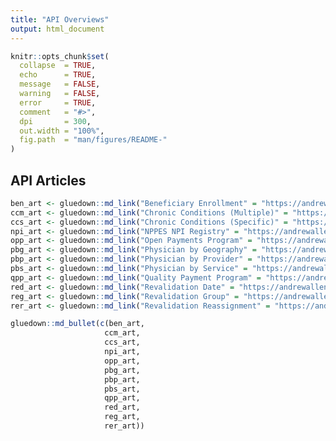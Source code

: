 ```yaml
---
title: "API Overviews"
output: html_document
---
```


```r
knitr::opts_chunk$set(
  collapse  = TRUE,
  echo      = TRUE, 
  message   = FALSE, 
  warning   = FALSE,
  error     = TRUE,
  comment   = "#>",
  dpi       = 300, 
  out.width = "100%",
  fig.path  = "man/figures/README-"
)
```

## API Articles

```r
ben_art <- gluedown::md_link("Beneficiary Enrollment" = "https://andrewallenbruce.github.io/provider/articles/beneficiary-enrollment.html")
ccm_art <- gluedown::md_link("Chronic Conditions (Multiple)" = "https://andrewallenbruce.github.io/provider/articles/mcr-chron-cond.html")
ccs_art <- gluedown::md_link("Chronic Conditions (Specific)" = "https://andrewallenbruce.github.io/provider/articles/mcr-chron-cond.html")
npi_art <- gluedown::md_link("NPPES NPI Registry" = "https://andrewallenbruce.github.io/provider/articles/nppes-npi-registry.html")
opp_art <- gluedown::md_link("Open Payments Program" = "https://andrewallenbruce.github.io/provider/articles/cms-open-payments.html")
pbg_art <- gluedown::md_link("Physician by Geography" = "https://andrewallenbruce.github.io/provider/articles/physician-by-geography.html")
pbp_art <- gluedown::md_link("Physician by Provider" = "https://andrewallenbruce.github.io/provider/articles/physician-by-provider.html")
pbs_art <- gluedown::md_link("Physician by Service" = "https://andrewallenbruce.github.io/provider/articles/physician-by-service.html")
qpp_art <- gluedown::md_link("Quality Payment Program" = "https://andrewallenbruce.github.io/provider/articles/quality-payment.html")
red_art <- gluedown::md_link("Revalidation Date" = "https://andrewallenbruce.github.io/provider/articles/mcr-revalidation.html")
reg_art <- gluedown::md_link("Revalidation Group" = "https://andrewallenbruce.github.io/provider/articles/mcr-revalidation.html")
rer_art <- gluedown::md_link("Revalidation Reassignment" = "https://andrewallenbruce.github.io/provider/articles/mcr-revalidation.html")
```

```r
gluedown::md_bullet(c(ben_art, 
                     ccm_art,
                     ccs_art,
                     npi_art,
                     opp_art,
                     pbg_art,
                     pbp_art,
                     pbs_art,
                     qpp_art,
                     red_art,
                     reg_art,
                     rer_art))
```

